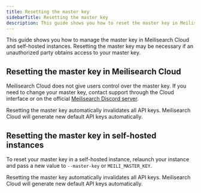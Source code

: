 ```yaml
---
title: Resetting the master key
sidebarTitle: Resetting the master key
description: This guide shows you how to reset the master key in Meilisearch Cloud and self-hosted instances.
---
```




This guide shows you how to manage the master key in Meilisearch Cloud and self-hosted instances. Resetting the master key may be necessary if an unauthorized party obtains access to your master key.

## Resetting the master key in Meilisearch Cloud

Meilisearch Cloud does not give users control over the master key. If you need to change your master key, contact support through the Cloud interface or on the official [Meilisearch Discord server](https://discord.meilisearch.com).

<Warning>
Resetting the master key automatically invalidates all API keys. Meilisearch Cloud will generate new default API keys automatically.
</Warning>

## Resetting the master key in self-hosted instances

To reset your master key in a self-hosted instance, relaunch your instance and pass a new value to `--master-key` or `MEILI_MASTER_KEY`.

<Warning>
Resetting the master key automatically invalidates all API keys. Meilisearch Cloud will generate new default API keys automatically.
</Warning>
